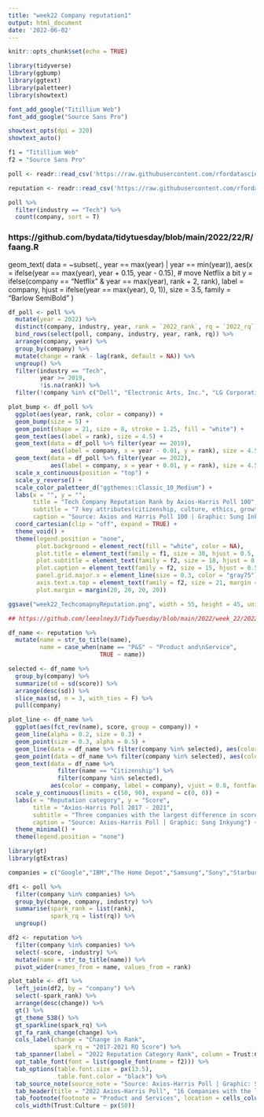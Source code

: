 ```yaml
---
title: "week22 Company reputation1"
output: html_document
date: '2022-06-02'
---
```


```r
knitr::opts_chunk$set(echo = TRUE)
```

```r
library(tidyverse)
library(ggbump)
library(ggtext)
library(paletteer)
library(showtext)

font_add_google("Titillium Web")
font_add_google("Source Sans Pro")

showtext_opts(dpi = 320)
showtext_auto()

f1 = "Titillium Web"
f2 = "Source Sans Pro"
```

```r
poll <- readr::read_csv('https://raw.githubusercontent.com/rfordatascience/tidytuesday/master/data/2022/2022-05-31/poll.csv')

reputation <- readr::read_csv('https://raw.githubusercontent.com/rfordatascience/tidytuesday/master/data/2022/2022-05-31/reputation.csv')

poll %>% 
  filter(industry == "Tech") %>% 
  count(company, sort = T)
```
### https://github.com/bydata/tidytuesday/blob/main/2022/22/R/faang.R
geom_text(
    data = ~subset(., year == max(year) | year == min(year)),
    aes(x = ifelse(year == max(year), year + 0.15, year - 0.15),
        # move Netflix a bit
        y = ifelse(company == "Netflix" & year == max(year), rank + 2, rank),
      label = company, hjust = ifelse(year == max(year), 0, 1)),
    size = 3.5, family = "Barlow SemiBold"
  ) 
```r
df_poll <- poll %>% 
  mutate(year = 2022) %>% 
  distinct(company, industry, year, rank = `2022_rank`, rq = `2022_rq`) %>% 
  bind_rows(select(poll, company, industry, year, rank, rq)) %>% 
  arrange(company, year) %>% 
  group_by(company) %>% 
  mutate(change = rank - lag(rank, default = NA)) %>% 
  ungroup() %>% 
  filter(industry == "Tech",
         year >= 2019,
         !is.na(rank)) %>% 
  filter(!company %in% c("Dell", "Electronic Arts, Inc.", "LG Corporation", "Robinhood", "TikTok"))

plot_bump <- df_poll %>% 
  ggplot(aes(year, rank, color = company)) +
  geom_bump(size = 5) +
  geom_point(shape = 21, size = 8, stroke = 1.25, fill = "white") +
  geom_text(aes(label = rank), size = 4.5) +
  geom_text(data = df_poll %>% filter(year == 2019),
            aes(label = company, x = year - 0.01, y = rank), size = 4.5, hjust = 1.2) +
  geom_text(data = df_poll %>% filter(year == 2022),
            aes(label = company, x = year + 0.01, y = rank), size = 4.5, hjust = -0.2) +
  scale_x_continuous(position = "top") +
  scale_y_reverse() +
  scale_color_paletteer_d("ggthemes::Classic_10_Medium") +
  labs(x = "", y = "", 
       title = "Tech Company Reputation Rank by Axios-Harris Poll 100",
       subtitle = "7 key attributes(citizenship, culture, ethics, growth, product & service, turst, vision) are rated to determin rank from 2019 to 2022",
       caption = "Source: Axios and Harris Poll 100 | Graphic: Sung Inkyung") +
  coord_cartesian(clip = "off", expand = TRUE) +
  theme_void() +
  theme(legend.position = "none",
        plot.background = element_rect(fill = "white", color = NA),
        plot.title = element_text(family = f1, size = 38, hjust = 0.5, face = "bold"),
        plot.subtitle = element_text(family = f2, size = 18, hjust = 0.5, margin = margin(t = 7, b = 15)),
        plot.caption = element_text(family = f2, size = 15, hjust = 0.5, color = "gray45"),
        panel.grid.major.x = element_line(size = 0.3, color = "gray75"),
        axis.text.x.top = element_text(family = f2, size = 21, margin = margin(t = 15, b = 5)),
        plot.margin = margin(20, 20, 20, 20))

ggsave("week22_TechcomapnyReputation.png", width = 55, height = 45, units = "cm")
```

```r
## https://github.com/leeolney3/TidyTuesday/blob/main/2022/week_22/2022_22.R

df_name <- reputation %>% 
  mutate(name = str_to_title(name),
         name = case_when(name == "P&S" ~ "Product and\nService",
                          TRUE ~ name))

selected <- df_name %>% 
  group_by(company) %>% 
  summarize(sd = sd(score)) %>% 
  arrange(desc(sd)) %>% 
  slice_max(sd, n = 3, with_ties = F) %>% 
  pull(company)

plot_line <- df_name %>% 
  ggplot(aes(fct_rev(name), score, group = company)) +
  geom_line(alpha = 0.2, size = 0.3) +
  geom_point(size = 0.3, alpha = 0.5) +
  geom_line(data = df_name %>% filter(company %in% selected), aes(color = company), size = 0.6) +
  geom_point(data = df_name %>% filter(company %in% selected), aes(color = company), size = 0.6) +
  geom_text(data = df_name %>% 
              filter(name == "Citizenship") %>% 
              filter(company %in% selected),
            aes(color = company, label = company), vjust = 0.8, fontface = "bold", size = 3.5) +
  scale_y_continuous(limits = c(50, 90), expand = c(0, 0)) +
  labs(x = "Reputation category", y = "Score",
       title = "Axios-Harris Poll 2017 - 2021",
       subtitle = "Three companies with the largest difference in scores between reputation categories. Based on the\nAxios Harris Poll 100 survey of 33,096 Americans in a nationally representative sample conducted\nMarch 11-April 3, 2022.",
       caption = "Source: Axios-Harris Poll | Graphic: Sung Inkyung") +
  theme_minimal() +
  theme(legend.position = "none")
```

```r
library(gt)
library(gtExtras)

companies = c("Google","IBM","The Home Depot","Samsung","Sony","Starbucks Corporation","Microsoft", "General Electric", "Pfizer","The Walt Disney Company","PepsiCo","Chick-fil-A","Unilever", "Costco","Citigroup","eBay")

df1 <- poll %>% 
  filter(company %in% companies) %>% 
  group_by(change, company, industry) %>% 
  summarise(spark_rank = list(rank),
            spark_rq = list(rq)) %>% 
  ungroup()

df2 <- reputation %>% 
  filter(company %in% companies) %>% 
  select(-score, -industry) %>% 
  mutate(name = str_to_title(name)) %>% 
  pivot_wider(names_from = name, values_from = rank)

plot_table <- df1 %>% 
  left_join(df2, by = "company") %>% 
  select(-spark_rank) %>% 
  arrange(desc(change)) %>% 
  gt() %>% 
  gt_theme_538() %>% 
  gt_sparkline(spark_rq) %>% 
  gt_fa_rank_change(change) %>% 
  cols_label(change = "Change in Rank",
             spark_rq = "2017-2021 RQ Score") %>% 
  tab_spanner(label = "2022 Reputation Category Rank", column = Trust:Culture) %>% 
  opt_table_font(font = list(google_font(name = f2))) %>% 
  tab_options(table.font.size = px(13.5),
              table.font.color = "black") %>% 
  tab_source_note(source_note = "Source: Axios-Harris Poll | Graphic: Sung Inkyung") %>% 
  tab_header(title = "2022 Axios-Harris Poll", "16 Companies with the largest rank changes from 2021 to 2022 and RQ score from 2017 to 2022") %>% 
  tab_footnote(footnote = "Product and Services", location = cells_column_labels(columns = "P&S")) %>% 
  cols_width(Trust:Culture ~ px(50))
```


